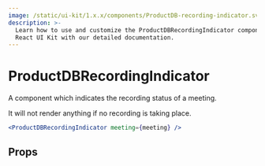 ```yaml
---
image: /static/ui-kit/1.x.x/components/ProductDB-recording-indicator.svg
description: >-
  Learn how to use and customize the ProductDBRecordingIndicator component in ProductDB's
  React UI Kit with our detailed documentation.
---
```


# ProductDBRecordingIndicator

A component which indicates the recording status of a meeting.

It will not render anything if no recording is taking place.

```jsx live
<ProductDBRecordingIndicator meeting={meeting} />
```

## Props

<PropsTable of="ProductDB-recording-indicator" />

<head>
  <title>React UI Kit ProductDBRecordingIndicator</title>
</head>
